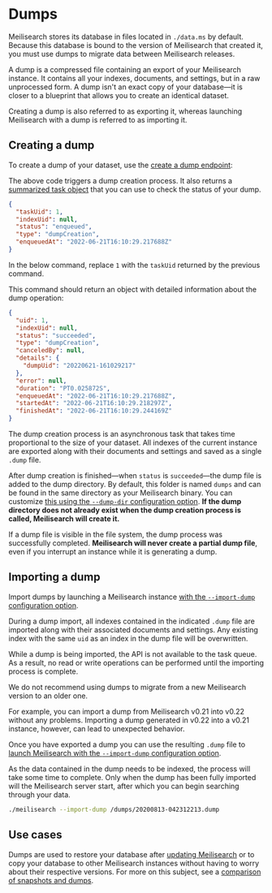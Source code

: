 # Dumps

Meilisearch stores its database in files located in `./data.ms` by default. Because this database is bound to the version of Meilisearch that created it, you must use dumps to migrate data between Meilisearch releases.

A dump is a compressed file containing an export of your Meilisearch instance. It contains all your indexes, documents, and settings, but in a raw unprocessed form. A dump isn't an exact copy of your database—it is closer to a blueprint that allows you to create an identical dataset.

Creating a dump is also referred to as exporting it, whereas launching Meilisearch with a dump is referred to as importing it.

## Creating a dump

To create a dump of your dataset, use the [create a dump endpoint](/reference/api/dump#create-a-dump):

<CodeSamples id="post_dump_1" />

The above code triggers a dump creation process. It also returns a [summarized task object](/learn/async/asynchronous_operations#summarized-task-objects) that you can use to check the status of your dump.

```json
{
  "taskUid": 1,
  "indexUid": null,
  "status": "enqueued",
  "type": "dumpCreation",
  "enqueuedAt": "2022-06-21T16:10:29.217688Z"
}
```

In the below command, replace `1` with the `taskUid` returned by the previous command.

<CodeSamples id="get_task_1" />

This command should return an object with detailed information about the dump operation:

```json
{
  "uid": 1,
  "indexUid": null,
  "status": "succeeded",
  "type": "dumpCreation",
  "canceledBy": null,
  "details": {
    "dumpUid": "20220621-161029217"
  },
  "error": null,
  "duration": "PT0.025872S",
  "enqueuedAt": "2022-06-21T16:10:29.217688Z",
  "startedAt": "2022-06-21T16:10:29.218297Z",
  "finishedAt": "2022-06-21T16:10:29.244169Z"
}
```

The dump creation process is an asynchronous task that takes time proportional to the size of your dataset. All indexes of the current instance are exported along with their documents and settings and saved as a single `.dump` file.

After dump creation is finished—when `status` is `succeeded`—the dump file is added to the dump directory. By default, this folder is named `dumps` and can be found in the same directory as your Meilisearch binary. You can customize [this using the `--dump-dir` configuration option](/learn/configuration/instance_options#dump-directory). **If the dump directory does not already exist when the dump creation process is called, Meilisearch will create it.**

If a dump file is visible in the file system, the dump process was successfully completed. **Meilisearch will never create a partial dump file**, even if you interrupt an instance while it is generating a dump.

## Importing a dump

Import dumps by launching a Meilisearch instance [with the `--import-dump` configuration option](/learn/configuration/instance_options#import-dump).

During a dump import, all indexes contained in the indicated `.dump` file are imported along with their associated documents and settings. Any existing index with the same `uid` as an index in the dump file will be overwritten.

While a dump is being imported, the API is not available to the task queue. As a result, no read or write operations can be performed until the importing process is complete.

<Capsule intent="note">
We do not recommend using dumps to migrate from a new Meilisearch version to an older one.

For example, you can import a dump from Meilisearch v0.21 into v0.22 without any problems. Importing a dump generated in v0.22 into a v0.21 instance, however, can lead to unexpected behavior.
</Capsule>

Once you have exported a dump you can use the resulting `.dump` file to [launch Meilisearch with the `--import-dump` configuration option](/learn/configuration/instance_options#import-dump).

As the data contained in the dump needs to be indexed, the process will take some time to complete. Only when the dump has been fully imported will the Meilisearch server start, after which you can begin searching through your data.

```bash
./meilisearch --import-dump /dumps/20200813-042312213.dump
```

## Use cases

Dumps are used to restore your database after [updating Meilisearch](/learn/update_and_migration/updating) or to copy your database to other Meilisearch instances without having to worry about their respective versions. For more on this subject, see a [comparison of snapshots and dumps](/learn/advanced/snapshots_vs_dumps).
